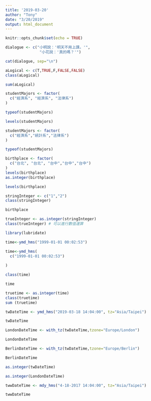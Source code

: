 ```yaml
---
title: '2019-03-20'
author: "Tony"
date: "3/20/2019"
output: html_document
---
```


```r
knitr::opts_chunk$set(echo = TRUE)
```


```r
dialogue <- c("小明說：'明天不用上課。'",
               "小花說：'真的嗎？'")

cat(dialogue, sep="\n")
```

            
                  

```r
aLogical <- c(T,TRUE,F,FALSE,FALSE)
class(aLogical)
```

```r
sum(aLogical)
```

```r
studentMajors <- factor(
  c("經濟系", "經濟系", "法律系")
)
```

```r
typeof(studentMajors)
```

```r
levels(studentMajors)
```


```r
studentMajors <- factor(
  c("經濟系","統計系","法律系")
)
```

```r
typeof(studentMajors)
```

```r
birthplace <- factor(
  c("台北", "台北", "台中","台中","台中")
)
levels(birthplace)
as.integer(birthplace)
```

```r
levels(birthplace)
```

```r
stringInteger <- c("1","2")
class(stringInteger)
```

```r
birthplace
```

```r
trueInteger <- as.integer(stringInteger)
class(trueInteger) # 可以進行數值運算
```

```r
library(lubridate)
```

```r
time<-ymd_hms("1999-01-01 00:02:53") 
```


```r
time<-ymd_hms(
  c("1999-01-01 00:02:53")
   
)
```

```r
class(time)
```

```r
time
```

```r
truetime <- as.integer(time)
class(truetime) 
sum (truetime)
```

```r
twDateTime <- ymd_hms("2019-03-18 14:04:00", tz="Asia/Taipei")
```

```r
twDateTime
```

```r
LondonDateTime <- with_tz(twDateTime,tzone="Europe/London")
```

```r
LondonDateTime
```
```r
BerlinDateTime <- with_tz(twDateTime,tzone="Europe/Berlin")
```

```r
BerlinDateTime
```

```r
as.integer(twDateTime)
```


```r
as.integer(LondonDateTime)
```

```r
twwDateTime <- mdy_hms("4-18-2017 14:04:00", tz="Asia/Taipei")
```

```r
twwDateTime
```

